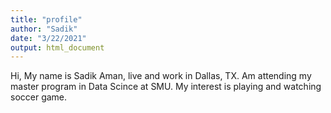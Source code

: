 ```yaml
---
title: "profile"
author: "Sadik"
date: "3/22/2021"
output: html_document
---
```


Hi, My name is Sadik Aman, live and work in Dallas, TX. Am attending my master program in Data Scince at SMU.
My interest is playing and watching soccer game.

